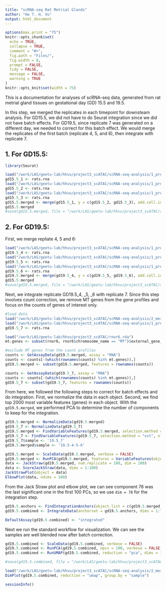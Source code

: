 ```yaml
---
title: "scRNA-seq Rat Metrial Glands"
author: "Ha T. H. Vu"
output: html_document
---
```

  
```r
options(max.print = "75")
knitr::opts_chunk$set(
  echo = TRUE,
  collapse = TRUE,
  comment = "#>",
  fig.path = "Files/",
  fig.width = 8,
  prompt = FALSE,
  tidy = FALSE,
  message = FALSE,
  warning = TRUE
)
knitr::opts_knit$set(width = 75)
```

This is a documentation for analyses of scRNA-seq data, generated from rat metrial gland tissues on gestational day (GD) 15.5 and 19.5. <br>

In this step, we merged the replicates in each timepoint for downsteam analysis. For GD15.5, we did not have to do Seurat integration since we did not have batch effects. For GD19.5, since replicate 7 was generated on a different day, we needed to correct for this batch effect. We would merge the replicates of the first batch (replicate 4, 5, and 6), then integrate with replicate 7. <br>

## 1. For GD15.5:
```r
library(Seurat)
```
```r
load("/work/LAS/geetu-lab/hhvu/project3_scATAC/scRNA-seq-analysis/1_preprocess/GD15.5_1-filtered.rda")
gd15.5_1 <- rats.rna
load("/work/LAS/geetu-lab/hhvu/project3_scATAC/scRNA-seq-analysis/1_preprocess/GD15.5_2-filtered.rda")
gd15.5_2 <- rats.rna
load("/work/LAS/geetu-lab/hhvu/project3_scATAC/scRNA-seq-analysis/1_preprocess/GD15.5_3-filtered.rda")
gd15.5_3 <- rats.rna
gd15.5.merged <- merge(gd15.5_1, y = c(gd15.5_2, gd15.5_3), add.cell.ids = c("15.5_1", "15.5_2", "15.5_3"), project = "RNA_15.5")
gd15.5.merged
#save(gd15.5.merged, file = "/work/LAS/geetu-lab/hhvu/project3_scATAC/scRNA-seq-analysis/2_mergedSamples/gd15.5.RNAmerged.rda")
```

## 2. For GD19.5:
First, we merge repliate 4, 5 and 6:
```r
load("/work/LAS/geetu-lab/hhvu/project3_scATAC/scRNA-seq-analysis/1_preprocess/GD19.5_4-filtered.rda")
gd19.5_4 <- rats.rna
load("/work/LAS/geetu-lab/hhvu/project3_scATAC/scRNA-seq-analysis/1_preprocess/GD19.5_5-filtered.rda")
gd19.5_5 <- rats.rna
load("/work/LAS/geetu-lab/hhvu/project3_scATAC/scRNA-seq-analysis/1_preprocess/GD19.5_6-filtered.rda")
gd19.5_6 <- rats.rna
gd19.5.merged <- merge(gd19.5_4, y = c(gd19.5_5, gd19.5_6), add.cell.ids = c("19.5_4", "19.5_5", "19.5_6"), project = "RNA_19.5")
gd15.5.merged
#save(gd19.5.merged, file = "/work/LAS/geetu-lab/hhvu/project3_scATAC/scRNA-seq-analysis/2_mergedSamples/integrationGD19.5/rmChrMTgenes/gd19.5.RNAmerged.rda")
```

Next, we integrate replicate GD19.5_4, _5, _6 with replicate 7. Since this step involves count correction, we remove MT genes from the gene profiles and focus on the counts of genes of interest only.

```r
#load data
load("/work/LAS/geetu-lab/hhvu/project3_scATAC/scRNA-seq-analysis/2_mergedSamples/integrationGD19.5/rmChrMTgenes/gd19.5.RNAmerged.rda")
load("/work/LAS/geetu-lab/hhvu/project3_scATAC/scRNA-seq-analysis/1_preprocess/GD19.5_7-filtered.rda")
gd19.5_7 <- rats.rna

load("/work/LAS/geetu-lab/hhvu/project3_scATAC/rnor6.rda")
mt.genes <- subset(rnor6, rnor6$chromosome_name == "MT")$external_gene_name #get MT genes

#exclude MT genes from the count profiles
counts <- GetAssayData(gd19.5.merged, assay = "RNA")
counts <- counts[-(which(rownames(counts) %in% mt.genes)),]
gd19.5.merged <- subset(gd19.5.merged, features = rownames(counts))

counts <- GetAssayData(gd19.5_7, assay = "RNA")
counts <- counts[-(which(rownames(counts) %in% mt.genes)),]
gd19.5_7 <- subset(gd19.5_7, features = rownames(counts))
```

From here, we followed the following steps to correct for batch effects and do integration. First, we normalize the data in each object. Second, we find top 2000 most variable features (genes) in each object. With the `gd19.5.merged`, we performed PCA to determine the number of components to keep for the integration.

```r
gd19.5.merged <- NormalizeData(gd19.5.merged)
gd19.5_7 <- NormalizeData(gd19.5_7)
gd19.5.merged <- FindVariableFeatures(gd19.5.merged, selection.method = "vst", nfeatures = 2000)
gd19.5_7 <- FindVariableFeatures(gd19.5_7, selection.method = "vst", nfeatures = 2000)
gd19.5_7$sample <- '19.5_7'
gd19.5.merged$sample <- '19.5-4-5-6'

gd19.5.merged <- ScaleData(gd19.5.merged, verbose = FALSE)
gd19.5.merged <- RunPCA(gd19.5.merged, features = VariableFeatures(object = gd19.5.merged), npcs = 100)
data <- JackStraw(gd19.5.merged, num.replicate = 100, dim = 100)
data <- ScoreJackStraw(data, dims = 1:100)
JackStrawPlot(object = data)
ElbowPlot(data, ndims = 100)
```
From the Jack Straw plot and elbow plot, we can see component 78 was the last significant one in the first 100 PCs, so we use `dim = 78` for the integration step.

```r
gd19.5.anchors <- FindIntegrationAnchors(object.list = c(gd19.5.merged, gd19.5_7), dims = 1:78)
gd19.5.combined <- IntegrateData(anchorset = gd19.5.anchors, dims = 1:78)

DefaultAssay(gd19.5.combined) <- "integrated"
```

Next we run the standard workflow for visualization. We can see the samples are well blended now after batch correction.
```r
gd19.5.combined <- ScaleData(gd19.5.combined, verbose = FALSE)
gd19.5.combined <- RunPCA(gd19.5.combined, npcs = 100, verbose = FALSE)
gd19.5.combined <- RunUMAP(gd19.5.combined, reduction = "pca", dims = 1:100)

#save(gd19.5.combined, file = "/work/LAS/geetu-lab/hhvu/project3_scATAC/scRNA-seq-analysis/2_mergedSamples/integrationGD19.5/rmChrMTgenes/gd19.5-4-5-6-7.integrated.rda")
```
```r
load("/work/LAS/geetu-lab/hhvu/project3_scATAC/scRNA-seq-analysis/2_mergedSamples/integrationGD19.5/rmChrMTgenes/gd19.5-4-5-6-7.integrated.rda")
DimPlot(gd19.5.combined, reduction = "umap", group.by = "sample")
```

```r
sessionInfo()
```
